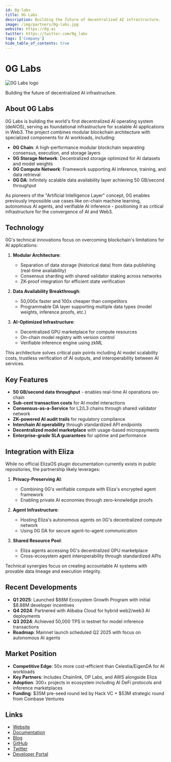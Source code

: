 ---
id: 0g-labs
title: 0G Labs
description: Building the future of decentralized AI infrastructure.
image: /img/partners/0g-labs.jpg
website: https://0g.ai
twitter: https://twitter.com/0g_labs
tags: ['Company']
hide_table_of_contents: true
---

# 0G Labs

<div className="partner-logo">
  <img src="/img/partners/0g-labs.jpg" alt="0G Labs logo" />
</div>

Building the future of decentralized AI infrastructure.

## About 0G Labs

0G Labs is building the world's first decentralized AI operating system (deAIOS), serving as foundational infrastructure for scalable AI applications in Web3. The project combines modular blockchain architecture with specialized components for AI workloads, including:

- **0G Chain**: A high-performance modular blockchain separating consensus, execution, and storage layers
- **0G Storage Network**: Decentralized storage optimized for AI datasets and model weights
- **0G Compute Network**: Framework supporting AI inference, training, and data retrieval
- **0G DA**: Infinitely scalable data availability layer achieving 50 GB/second throughput

As pioneers of the "Artificial Intelligence Layer" concept, 0G enables previously impossible use cases like on-chain machine learning, autonomous AI agents, and verifiable AI inference - positioning it as critical infrastructure for the convergence of AI and Web3.

## Technology

0G's technical innovations focus on overcoming blockchain's limitations for AI applications:

1. **Modular Architecture**:

   - Separation of data storage (historical data) from data publishing (real-time availability)
   - Consensus sharding with shared validator staking across networks
   - ZK-proof integration for efficient state verification

2. **Data Availability Breakthrough**:

   - 50,000x faster and 100x cheaper than competitors
   - Programmable DA layer supporting multiple data types (model weights, inference proofs, etc.)

3. **AI-Optimized Infrastructure**:
   - Decentralized GPU marketplace for compute resources
   - On-chain model registry with version control
   - Verifiable inference engine using zkML

This architecture solves critical pain points including AI model scalability costs, trustless verification of AI outputs, and interoperability between AI services.

## Key Features

- **50 GB/second data throughput** - enables real-time AI operations on-chain
- **Sub-cent transaction costs** for AI model interactions
- **Consensus-as-a-Service** for L2/L3 chains through shared validator network
- **ZK-powered AI audit trails** for regulatory compliance
- **Interchain AI operability** through standardized API endpoints
- **Decentralized model marketplace** with usage-based micropayments
- **Enterprise-grade SLA guarantees** for uptime and performance

## Integration with Eliza

While no official ElizaOS plugin documentation currently exists in public repositories, the partnership likely leverages:

1. **Privacy-Preserving AI**:

   - Combining 0G's verifiable compute with Eliza's encrypted agent framework
   - Enabling private AI economies through zero-knowledge proofs

2. **Agent Infrastructure**:

   - Hosting Eliza's autonomous agents on 0G's decentralized compute network
   - Using 0G DA for secure agent-to-agent communication

3. **Shared Resource Pool**:
   - Eliza agents accessing 0G's decentralized GPU marketplace
   - Cross-ecosystem agent interoperability through standardized APIs

Technical synergies focus on creating accountable AI systems with provable data lineage and execution integrity.

## Recent Developments

- **Q1 2025**: Launched $88M Ecosystem Growth Program with initial $8.88M developer incentives
- **Q4 2024**: Partnered with Alibaba Cloud for hybrid web2/web3 AI deployments
- **Q3 2024**: Achieved 50,000 TPS in testnet for model inference transactions
- **Roadmap**: Mainnet launch scheduled Q2 2025 with focus on autonomous AI agents

## Market Position

- **Competitive Edge**: 50x more cost-efficient than Celestia/EigenDA for AI workloads
- **Key Partners**: Includes Chainlink, OP Labs, and AWS alongside Eliza
- **Adoption**: 300+ projects in ecosystem including AI DeFi protocols and inference marketplaces
- **Funding**: $35M pre-seed round led by Hack VC + $53M strategic round from Coinbase Ventures

## Links

- [Website](https://0g.ai)
- [Documentation](https://docs.0g.ai)
- [Blog](https://0g.ai/blog)
- [GitHub](https://github.com/0glabs)
- [Twitter](https://twitter.com/0g_labs)
- [Developer Portal](https://build.0g.ai)
